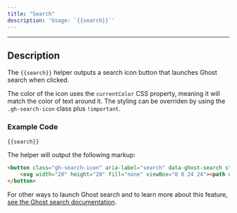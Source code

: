 ```yaml
---
title: "Search"
description: 'Usage: `{{search}}`'
---
```


***

## Description

The `{{search}}` helper outputs a search icon button that launches Ghost search when clicked.

The color of the icon uses the `currentColor` CSS property, meaning it will match the color of text around it. The styling can be overriden by using the `.gh-search-icon` class plus `!important`.

### Example Code

```html
{{search}}
```

The helper will output the following markup:

```html
<button class="gh-search-icon" aria-label="search" data-ghost-search style="display: inline-flex; justify-content: center; align-items: center; width: 32px; height: 32px; padding: 0; border: 0; color: inherit; background-color: transparent; cursor: pointer; outline: none;">
    <svg width="20" height="20" fill="none" viewBox="0 0 24 24"><path d="M14.949 14.949a1 1 0 0 1 1.414 0l6.344 6.344a1 1 0 0 1-1.414 1.414l-6.344-6.344a1 1 0 0 1 0-1.414Z" fill="currentColor"/><path d="M10 3a7 7 0 1 0 0 14 7 7 0 0 0 0-14Zm-9 7a9 9 0 1 1 18 0 9 9 0 0 1-18 0Z" fill="currentColor"/></svg>
</button>
```

For other ways to launch Ghost search and to learn more about this feature, [see the Ghost search documentation](/themes/search/).